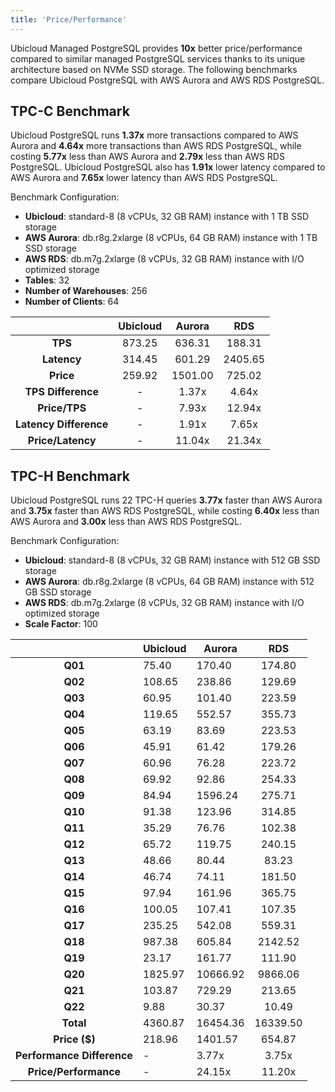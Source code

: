 ```yaml
---
title: 'Price/Performance'
---
```


Ubicloud Managed PostgreSQL provides **10x** better price/performance compared to similar managed PostgreSQL services thanks to its unique architecture based on NVMe SSD storage. The following benchmarks compare Ubicloud PostgreSQL with AWS Aurora and AWS RDS PostgreSQL.

## TPC-C Benchmark
Ubicloud PostgreSQL runs **1.37x** more transactions compared to AWS Aurora and **4.64x** more transactions than AWS RDS PostgreSQL, while costing **5.77x** less than AWS Aurora and **2.79x** less than AWS RDS PostgreSQL. Ubicloud PostgreSQL also has **1.91x** lower latency compared to AWS Aurora and **7.65x** lower latency than AWS RDS PostgreSQL.

Benchmark Configuration:
- **Ubicloud**: standard-8 (8 vCPUs, 32 GB RAM) instance with 1 TB SSD storage
- **AWS Aurora**: db.r8g.2xlarge (8 vCPUs, 64 GB RAM) instance with 1 TB SSD storage
- **AWS RDS**: db.m7g.2xlarge (8 vCPUs, 32 GB RAM) instance with I/O optimized storage
- **Tables**: 32
- **Number of Warehouses**: 256
- **Number of Clients**: 64

|                         | Ubicloud |  Aurora  |   RDS   |
|:-----------------------:|:--------:|:--------:|:-------:|
|         **TPS**         |   873.25 |   636.31 |  188.31 |
|       **Latency**       |   314.45 |   601.29 | 2405.65 |
|        **Price**        |   259.92 |  1501.00 |  725.02 |
|    **TPS Difference**   |     -    |    1.37x |   4.64x |
|      **Price/TPS**      |     -    |    7.93x |  12.94x |
|  **Latency Difference** |     -    |    1.91x |   7.65x |
|    **Price/Latency**    |     -    |   11.04x |  21.34x |

## TPC-H Benchmark
Ubicloud PostgreSQL runs 22 TPC-H queries **3.77x** faster than AWS Aurora and **3.75x** faster than AWS RDS PostgreSQL, while costing **6.40x** less than AWS Aurora and **3.00x** less than AWS RDS PostgreSQL.  

Benchmark Configuration:
- **Ubicloud**: standard-8 (8 vCPUs, 32 GB RAM) instance with 512 GB SSD storage
- **AWS Aurora**: db.r8g.2xlarge (8 vCPUs, 64 GB RAM) instance with 512 GB SSD storage
- **AWS RDS**: db.m7g.2xlarge (8 vCPUs, 32 GB RAM) instance with I/O optimized storage
- **Scale Factor**: 100

|                                  | Ubicloud | Aurora      |     RDS     |
|:--------------------------------:|----------|-------------|:-----------:|
|              **Q01**             |    75.40 |      170.40 |      174.80 |
|              **Q02**             |   108.65 |      238.86 |      129.69 |
|              **Q03**             |    60.95 |      101.40 |      223.59 |
|              **Q04**             |   119.65 |      552.57 |      355.73 |
|              **Q05**             |    63.19 |       83.69 |      223.53 |
|              **Q06**             |    45.91 |       61.42 |      179.26 |
|              **Q07**             |    60.96 |       76.28 |      223.72 |
|              **Q08**             |    69.92 |       92.86 |      254.33 |
|              **Q09**             |    84.94 |     1596.24 |      275.71 |
|              **Q10**             |    91.38 |      123.96 |      314.85 |
|              **Q11**             |    35.29 |       76.76 |      102.38 |
|              **Q12**             |    65.72 |      119.75 |      240.15 |
|              **Q13**             |    48.66 |       80.44 |       83.23 |
|              **Q14**             |    46.74 |       74.11 |      181.50 |
|              **Q15**             |    97.94 |      161.96 |      365.75 |
|              **Q16**             |   100.05 |      107.41 |      107.35 |
|              **Q17**             |   235.25 |      542.08 |      559.31 |
|              **Q18**             |   987.38 |      605.84 |     2142.52 |
|              **Q19**             |    23.17 |      161.77 |      111.90 |
|              **Q20**             |  1825.97 |    10666.92 |     9866.06 |
|              **Q21**             |   103.87 |      729.29 |      213.65 |
|              **Q22**             |     9.88 |       30.37 |       10.49 |
|             **Total**            |  4360.87 |    16454.36 |    16339.50 |
|           **Price ($)**          |   218.96 |     1401.57 |      654.87 |
|    **Performance Difference**    |     -    |       3.77x |       3.75x |
|      **Price/Performance**       |     -    |      24.15x |      11.20x |